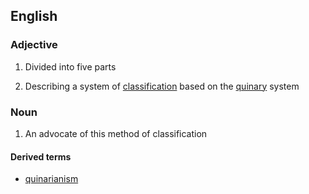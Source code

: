 ==English==

===Adjective===
{{wikipedia|Quinarian system}}
{{en-adj|-}}

# Divided into five parts
# {{context|taxonomy}} Describing a system of [[classification]] based on the [[quinary]] system

===Noun===
{{en-noun}}

# An advocate of this method of classification

====Derived terms====
*[[quinarianism]]